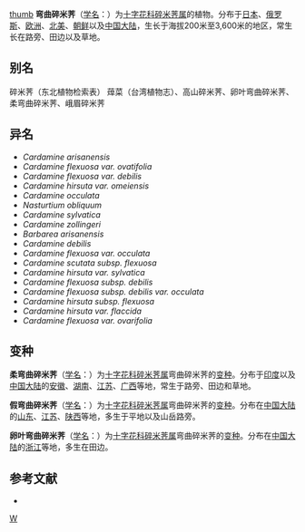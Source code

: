 {{Speciesbox
| image = Cardamine flexuosa eF.jpg
| genus = Cardamine
| species = flexuosa
| authority = With.
| subdivision_ranks =[[变种|变种]]
| subdivision =
* 弯曲碎米荠 ''C. f.'' var. ''flexuosa''
* 柔弯曲碎米荠 ''C. f.'' var. ''debilis''
* 假弯曲碎米荠 ''C. f.'' var. ''fallax''
* 卵叶弯曲碎米荠 ''C. f.'' var. ''ovatifolia''
| synonyms = 见正文
}}
[[file:(MHNT)-_Cardamine_flexuosa_inflorescence.jpg|thumb]]
'''弯曲碎米荠'''（[[学名|学名]]：{{lang|la|''Cardamine flexuosa''}}）为[[十字花科|十字花科]][[碎米荠属|碎米荠属]]的植物。分布于[[日本|日本]]、[[俄罗斯|俄罗斯]]、[[欧洲|欧洲]]、[[北美|北美]]、[[朝鲜|朝鲜]]以及[[中国大陆|中国大陆]]，生长于海拔200米至3,600米的地区，常生长在路旁、田边以及草地。

== 别名 ==
碎米荠（东北植物检索表） 蔊菜（台湾植物志）、高山碎米荠、卵叶弯曲碎米荠、柔弯曲碎米荠、峨眉碎米荠

==异名==
* ''Cardamine arisanensis''
* ''Cardamine flexuosa var. ovatifolia''
* ''Cardamine flexuosa var. debilis''
* ''Cardamine hirsuta var. omeiensis''
* ''Cardamine occulata''
* ''Nasturtium obliquum''
* ''Cardamine sylvatica''
* ''Cardamine zollingeri''
* ''Barbarea arisanensis''
* ''Cardamine debilis''
* ''Cardamine flexuosa var. occulata''
* ''Cardamine scutata subsp. flexuosa''
* ''Cardamine hirsuta var. sylvatica''
* ''Cardamine flexuosa subsp. debilis''
* ''Cardamine flexuosa subsp. debilis var. occulata''
* ''Cardamine hirsuta subsp. flexuosa''
* ''Cardamine hirsuta var. flaccida''
* ''Cardamine flexuosa var. ovarifolia''

== 变种 ==
'''柔弯曲碎米荠'''（[[学名|学名]]：{{lang|la|''Cardamine flexuosa'' var. ''debilis''}}）为[[十字花科|十字花科]][[碎米荠属|碎米荠属]]弯曲碎米荠的[[变种|变种]]。分布于[[印度|印度]]以及[[中国大陆|中国大陆]]的[[安徽|安徽]]、[[湖南|湖南]]、[[江苏|江苏]]、[[广西|广西]]等地，常生于路旁、田边和草地。

'''假弯曲碎米荠'''（[[学名|学名]]：{{lang|la|''Cardamine flexuosa'' var. ''fallax''}}）为[[十字花科|十字花科]][[碎米荠属|碎米荠属]]弯曲碎米荠的[[变种|变种]]。分布在[[中国大陆|中国大陆]]的[[山东|山东]]、[[江苏|江苏]]、[[陕西|陕西]]等地，多生于平地以及山岳路旁。

'''卵叶弯曲碎米荠'''（[[学名|学名]]：{{lang|la|''Cardamine flexuosa'' var. ''ovatifolia''}}）为[[十字花科|十字花科]][[碎米荠属|碎米荠属]]弯曲碎米荠的[[变种|变种]]。分布在[[中国大陆|中国大陆]]的[[浙江|浙江]]等地，多生在田边。

== 参考文献 ==
<div class="references-small">
* {{cite web| url =http://www.bioinfo.cn/db05/KmzwSpecies.php?action=view&id=6469| title =弯曲碎米荠（原变种）| work =《中国高等植物数据库全库》| publisher =中国科学院微生物研究所| author =昆明植物研究所| accessdate =2009-02-25| deadurl =yes| archiveurl =https://web.archive.org/web/20160305034358/http://www.bioinfo.cn/db05/KmzwSpecies.php?action=view&id=6469| archivedate =2016-03-05}}
</div>
{{Taxonbar|from=Q158048}}

[[Category:碎米荠属|W]]


{{植物小作品}}
